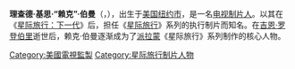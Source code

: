 {{noteTA
|T=zh-hans:赖克·伯曼;zh-hk:瑞克·博曼;zh-tw:瑞克·博曼;
|G1=StarTrek
}}
'''理查德·基思·“赖克”·伯曼'''（{{lang|en|'''Richard Keith "Rick" Berman'''}}，{{bd|1945年|12月25日}}），出生于[[美国|美国]][[纽约市|纽约市]]，是一名[[电视制片人|电视制片人]]。以其在《[[星际旅行：下一代|星际旅行：下一代]]》后，担任《[[星际旅行|星际旅行]]》系列的执行制片而知名。在[[吉恩·罗登伯里|吉恩·罗登伯里]]逝世后，赖克·伯曼逐渐成为了[[派拉蒙影业|派拉蒙]]《星际旅行》系列制作的核心人物。

{{DEFAULTSORT:Berman, Rick}}
{{美国人小作品}}
[[Category:美國電視監製|Category:美國電視監製]]
[[Category:星际旅行制片人物|Category:星际旅行制片人物]]